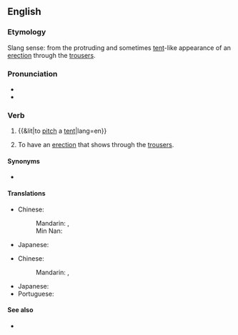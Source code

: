 ==English==

===Etymology===
Slang sense: from the protruding and sometimes [[tent]]-like appearance of an [[erection]] through the [[trousers]].

===Pronunciation===
* {{IPA|/ˌpɪtʃəˈtɛnt/|lang=en}}
* {{audio|En-au-pitch a tent.ogg|Audio (AU)|lang=en}}

===Verb===
{{en-verb|pitches a tent|pitching a tent|pitched a tent}}

# {{&lit|to [[pitch]] a [[tent]]|lang=en}}
# {{lb|en|vulgar slang}} To have an [[erection]] that shows through the [[trousers]].

====Synonyms====
* {{l|en|pitch the tent}}

====Translations====
{{trans-top|to set up a tent}}
* Chinese:
*: Mandarin: {{t|cmn|搭帳篷}}, {{t|cmn|搭帐篷|tr=dā zhàngpéng}}
*: Min Nan: {{t|nan|搭帳棚|tr=tah tiùⁿ-pêⁿ}}
{{trans-mid}}
* Japanese: {{t|ja|テントを張る|tr=tento o haru}}
{{trans-bottom}}

{{trans-top|to have an erection that shows through the clothing}}
* Chinese:
*: Mandarin: {{t|cmn|搭帳篷}}, {{t|cmn|搭帐篷|tr=dā zhàngpéng}}
{{trans-mid}}
* Japanese: {{t|ja|テントを張る|tr=tento o haru}}
* Portuguese: {{t|pt|armar a barraca}}
{{trans-bottom}}

====See also====
* {{l|en|is that a gun in your pocket or are you just pleased to see me}}
